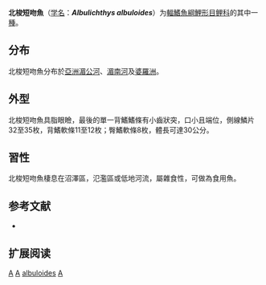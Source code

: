 {{Speciesbox 
| taxon = Albulichthys albuloides 
| status = NE
| status_system = IUCN3.1
| image = Albulichthys albuloides Bleeker.jpg
| authority = [[Bleeker|Bleeker]], 1855
| synonyms = *''Albulichthys krempfi''<br /><small>Pellegrin & Chevey, 1927</small>''
*''Systomus albuloides''<br /><small>Bleeker, 1855</small>''
}}

'''北梭短吻魚'''（[[学名|学名]]：'''''Albulichthys albuloides'''''）为[[輻鰭魚綱|輻鰭魚綱]][[鯉形目|鯉形目]][[鲤科|鲤科]]的其中一[[種|種]]。

==分布==
北梭短吻魚分布於[[亞洲|亞洲]][[湄公河|湄公河]]、[[湄南河|湄南河]]及[[婆羅洲|婆羅洲]]。

==外型==
北梭短吻魚具脂眼瞼，最後的單一背鰭鰭條有小齒狀突，口小且端位，側線鱗片32至35枚，背鰭軟條11至12枚；臀鰭軟條8枚，體長可達30公分。

==習性==
北梭短吻魚棲息在沼澤區，氾濫區或低地河流，屬雜食性，可做為食用魚。

==参考文献==
*{{FishBase_species|genus=Albulichthys|species=albuloides|year=2011|month=12}}

==扩展阅读==
{{refbegin}}
{{wikispecies-inline|Albulichthys albuloides|北梭短吻魚}}
{{refend}}
{{Taxonbar|from=Q2563133}}

[[Category:食用鱼|A]]
[[Category:觀賞魚|A]]
[[Category:梭短吻魚屬|albuloides]]
[[Category:1855年描述的魚類|A]]